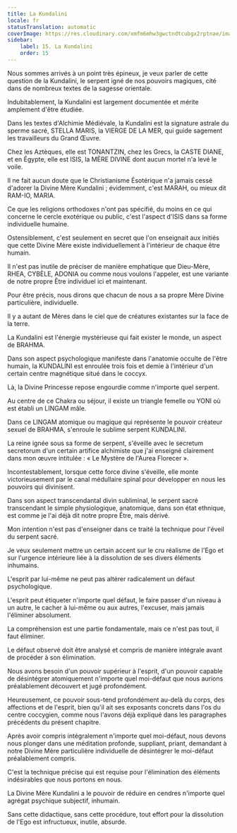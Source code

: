 ```yaml
---
title: La Kundalini
locale: fr
statusTranslation: automatic
coverImage: https://res.cloudinary.com/xmfm6mhw3gwctndtcubgx2rptnae/image/upload/v1741354419/small_cover_la_gran_rebelion_28716e29d2.webp
sidebar:
    label: 15. La Kundalini
    order: 15
---
```

Nous sommes arrivés à un point très épineux, je veux parler de cette question de la Kundalini, le serpent igné de nos pouvoirs magiques, cité dans de nombreux textes de la sagesse orientale.

Indubitablement, la Kundalini est largement documentée et mérite amplement d'être étudiée.

Dans les textes d'Alchimie Médiévale, la Kundalini est la signature astrale du sperme sacré, STELLA MARIS, la VIERGE DE LA MER, qui guide sagement les travailleurs du Grand Œuvre.

Chez les Aztèques, elle est TONANTZIN, chez les Grecs, la CASTE DIANE, et en Égypte, elle est ISIS, la MÈRE DIVINE dont aucun mortel n'a levé le voile.

Il ne fait aucun doute que le Christianisme Ésotérique n'a jamais cessé d'adorer la Divine Mère Kundalini ; évidemment, c'est MARAH, ou mieux dit RAM-IO, MARIA.

Ce que les religions orthodoxes n'ont pas spécifié, du moins en ce qui concerne le cercle exotérique ou public, c'est l'aspect d'ISIS dans sa forme individuelle humaine.

Ostensiblement, c'est seulement en secret que l'on enseignait aux initiés que cette Divine Mère existe individuellement à l'intérieur de chaque être humain.

Il n'est pas inutile de préciser de manière emphatique que Dieu-Mère, RHEA, CYBÈLE, ADONIA ou comme nous voulons l'appeler, est une variante de notre propre Être individuel ici et maintenant.

Pour être précis, nous dirons que chacun de nous a sa propre Mère Divine particulière, individuelle.

Il y a autant de Mères dans le ciel que de créatures existantes sur la face de la terre.

La Kundalini est l'énergie mystérieuse qui fait exister le monde, un aspect de BRAHMA.

Dans son aspect psychologique manifeste dans l'anatomie occulte de l'être humain, la KUNDALINI est enroulée trois fois et demie à l'intérieur d'un certain centre magnétique situé dans le coccyx.

Là, la Divine Princesse repose engourdie comme n'importe quel serpent.

Au centre de ce Chakra ou séjour, il existe un triangle femelle ou YONI où est établi un LINGAM mâle.

Dans ce LINGAM atomique ou magique qui représente le pouvoir créateur sexuel de BRAHMA, s'enroule le sublime serpent KUNDALINI.

La reine ignée sous sa forme de serpent, s'éveille avec le secretum secretorum d'un certain artifice alchimiste que j'ai enseigné clairement dans mon œuvre intitulée : « Le Mystère de l'Aurea Florecer ».

Incontestablement, lorsque cette force divine s'éveille, elle monte victorieusement par le canal médullaire spinal pour développer en nous les pouvoirs qui divinisent.

Dans son aspect transcendantal divin subliminal, le serpent sacré transcendant le simple physiologique, anatomique, dans son état ethnique, est comme je l'ai déjà dit notre propre Être, mais dérivé.

Mon intention n'est pas d'enseigner dans ce traité la technique pour l'éveil du serpent sacré.

Je veux seulement mettre un certain accent sur le cru réalisme de l'Ego et sur l'urgence intérieure liée à la dissolution de ses divers éléments inhumains.

L'esprit par lui-même ne peut pas altérer radicalement un défaut psychologique.

L'esprit peut étiqueter n'importe quel défaut, le faire passer d'un niveau à un autre, le cacher à lui-même ou aux autres, l'excuser, mais jamais l'éliminer absolument.

La compréhension est une partie fondamentale, mais ce n'est pas tout, il faut éliminer.

Le défaut observé doit être analysé et compris de manière intégrale avant de procéder à son élimination.

Nous avons besoin d'un pouvoir supérieur à l'esprit, d'un pouvoir capable de désintégrer atomiquement n'importe quel moi-défaut que nous aurions préalablement découvert et jugé profondément.

Heureusement, ce pouvoir sous-tend profondément au-delà du corps, des affections et de l'esprit, bien qu'il ait ses exposants concrets dans l'os du centre coccygien, comme nous l'avons déjà expliqué dans les paragraphes précédents du présent chapitre.

Après avoir compris intégralement n'importe quel moi-défaut, nous devons nous plonger dans une méditation profonde, suppliant, priant, demandant à notre Divine Mère particulière individuelle de désintégrer le moi-défaut préalablement compris.

C'est la technique précise qui est requise pour l'élimination des éléments indésirables que nous portons en nous.

La Divine Mère Kundalini a le pouvoir de réduire en cendres n'importe quel agrégat psychique subjectif, inhumain.

Sans cette didactique, sans cette procédure, tout effort pour la dissolution de l'Ego est infructueux, inutile, absurde.

